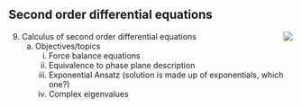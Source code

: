 ## Second order differential equations {#second-order-de}

<div style="float:right;">[![](www/icons/edit.png)](https://github.com/ProjectMOSAIC/MOSAIC-Calculus/blob/main/Block-6/B6-equalibria.Rmd)</div>

9. Calculus of second order differential equations
    a. Objectives/topics
        i. Force balance equations
        i. Equivalence to phase plane description
        i. Exponential Ansatz (solution is made up of exponentials, which one?)
        i. Complex eigenvalues
        
        
